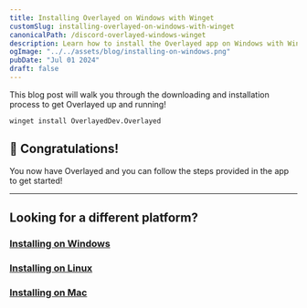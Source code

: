 ```yaml
---
title: Installing Overlayed on Windows with Winget
customSlug: installing-overlayed-on-windows-with-winget
canonicalPath: /discord-overlayed-windows-winget
description: Learn how to install the Overlayed app on Windows with Winget
ogImage: "../../assets/blog/installing-on-windows.png"
pubDate: "Jul 01 2024"
draft: false
---
```


This blog post will walk you through the downloading and installation process to get Overlayed up and running!

```
winget install OverlayedDev.Overlayed
```

## 🥳 Congratulations!

You now have Overlayed and you can follow the steps provided in the app to get started!

--- 
## Looking for a different platform?
### [Installing on Windows](/blog/installing-overlayed-on-windows)
### [Installing on Linux](/blog/installing-overlayed-on-linux)
### [Installing on Mac](/blog/installing-overlayed-on-mac)
